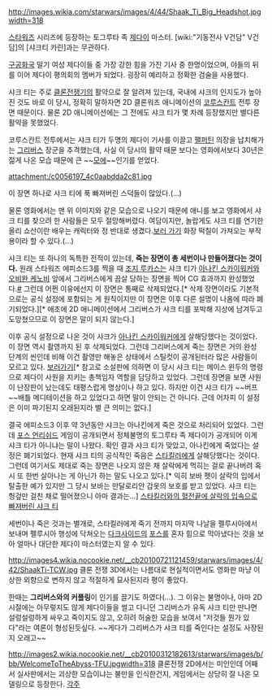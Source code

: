 http://images.wikia.com/starwars/images/4/44/Shaak_Ti_Big_Headshot.jpgwidth=318

[[스타워즈]] 시리즈에 등장하는 토그루타 족 [[제다이]] 마스터. [wiki:"기동전사 V건담" V건담]의 [샤크티 카린]과는 무관하다.

[[구공화국]] 말기 여성 제다이들 중 가장 강한 힘을 가진 기사 중 한명이었으며, 야들의 뒤를 이어 제다이 평의회의 멤버가 되었다. 굉장히 예리하고 정확한 검술을 사용했다.

샤크 티는 주로 [[클론전쟁]]기의 활약으로 잘 알려져 있는데, 국내에 샤크의 인지도가 높아진 것도 바로 이 당시, 정확히 말하자면 2D 클론워즈 애니메이션의 [[코루스칸트]] 전투 장면 때문이다. 물론 2D 애니메이션에는 그 전에도 샤크 티가 몇 차례 등장했지만 별다른 활약을 못했었다.

코루스칸트 전투에서는 샤크 티가 두명의 제다이 기사를 이끌고 [[팰퍼틴]] 의장을 납치해가는 [[그리버스]] 장군을 추격했는데, 사실 이 당시의 활약 때문 보다는 영화에서보다 30년은 젊게 나온 모습 때문에 큰 ~~[[모에]]~~인기를 얻었다.

attachment:/c0056197_4c0aabdda2c81.jpg

이 장면 하나로 샤크 티에 푹 빠져버린 스덕들이 많았다.(...)

물론 영화에서는 맨 위 이미지와 같은 모습으로 나오기 때문에 애니를 보고 영화에서 샤크 티를 찾으려 한 사람들은 모두 절망해버렸다. 여담이지만, 놀랍게도 샤크 티를 연기한 올리 쇼산이란 배우는 캐릭터와 정 반대로 생겼다.[http://images1.wikia.nocookie.net/__cb20051001110702/starwars/images/7/71/OrliShoshan.jpg 보러 가기] 화장 떡칠이 가져오는 부작용이라 할 수 있다.(...)

샤크 티는 또 하나의 독특한 전적이 있는데, '''죽는 장면이 총 세번이나 만들어졌다는 것이다.''' 원래 스타워즈 에피소드3를 찍을 때 [[조지 루카스]]는 샤크 티가 [[아나킨 스카이워커]]와 [[오비완 케노비]] 앞에서 그리버스에게 끔살 당하는 장면을 찍어 CG 효과까지 완성했었다.[http://images2.wikia.nocookie.net/__cb20070127002028/starwars/images/thumb/9/98/ShaakTiStab.jpg/693px-ShaakTiStab.jpg #] 그런데 어쩐 이유에선지 이 장면은 통째로 삭제되었다.[* 삭제 장면이라도 기본적으로는 공식 설정에 포함되는 게 원칙이지만 이 장면은 이후 다른 설명이 나옴에 따라 폐기되었다.][* 애초에 2D 애니메이션에서 그리버스가 샤크 티를 포박해 지상에 남겨두고 도망쳤으므로 이 장면은 말이 되지 않는다.]

이후 공식 설정으로 나온 것이 샤크가 [[아나킨 스카이워커]]에게 살해당했다는 것이었다. 이 장면 역시 촬영까지 된 후 삭제되었다. 그런데 그리버스에게 죽는 장면은 거의 완성 단계의 씬인데 비해 이건 촬영만 해놓은 상태에서 스틸컷이 공개된터라 많은 사람들이 모르고 있다. [http://images4.wikia.nocookie.net/__cb20060603023013/starwars/images/e/e0/SHAAK_edited.jpg 보러가기][* 참고로 소설판에 의하면 이 당시 샤크 티는 메이스 윈두의 명령으로 제다이 사원을 지키는 총책임자 역할을 담당하고 있었다. 그런데 장면을 보면 사원이 난장판이 났는데도 태평스럽게 명상이나 하고 있다. 하지만 이건 샤크 티가 ~~버프~~배틀 메디테이션을 하고 있었다고 하면 말이 안되는 건 아니다. 근데 어차피 이 설정은 이미 파기된지 오래된지라 별 큰 의미는 없다.]

결국 에피소드3 이후 약 3년동안 샤크는 아나킨에게 죽은 것으로 처리되어 있었다. 그런데 [[포스 언리쉬드]] 게임이 공개되면서 정체불명의 토그루타 족 제다이가 공개되어 이게 샤크 티가 아니냐는 말이 나왔다. 확인 결과 샤크 티가 맞았고, 아나킨에게 죽었다는 설정은 폐기되었다. 현재 샤크 티의 공식적인 죽음은 [[스타킬러]]에게 살해당했다는 것이다. 그런데 여기서도 제대로 죽는 장면은 나오지 않은 채 살락에게 먹히는 걸로 끝나버려 혹시 또 한번 살아나는 게 아닌가 하는 말도 나오고 있다.[* 익히 보바 펫이 살락의 입에서 탈출한 예가 있지만 그 당시 보바는 만달로리안 갑옷의 보호를 받고 있었다. 샤크 티는 헝겊만 걸친 채로 떨어졌으니 아마 결과는...] [http://www.youtube.com/watch?v=1jMih6jAkyU 스타킬러와의 혈전끝에 살락의 입속으로 빠져버린 샤크 티]

세번이나 죽은 것과는 별개로, 스타킬러에게 죽기 전까지 마지막 나날을 펠루시아에서 보내며 펠루시아 행성에 닥쳐오는 [[다크사이드]]의 [[포스]]를 혼자 힘으로 막아냈다는 것을 보아 얼마나 대단한 제다이 마스터였는지 알 수 있다.

http://images4.wikia.nocookie.net/__cb20100721121459/starwars/images/4/42/ShaakTi-TCW.jpg
클론 전쟁 3D에서는 나름대로 현실적이면서도 영화판 마냥 이상한 외향으로 변하지 않고 적절하게 묘사된지라 평이 좋았다.

한때는 '''그리버스와의 커플링'''이 인기를 끌기도 하였다(...).
그 이유는 불명이나, 아마 2D 시절에는 아무렇지도 않게 제다이들을 썰고 다니던 그리버스가 유독 샤크 티만 만나면 설렁설렁하게 싸우고 죽이지도 않고, 오히려 허술한 모습을 보여서 "저것들 뭔가 있다"라는 여론이 형성된듯싶다. ~~게다가 그리버스가 샤크 티를 죽인다는 설정도 사장된지 오래고~~

http://images2.wikia.nocookie.net/__cb20100312182613/starwars/images/b/bb/WelcomeToTheAbyss-TFU.jpgwidth=318
클론전쟁 2D에서는 미인인데 어째서 실사판에서는 괴상한 모습이냐는 불만을 인식한건지, 게임에서는 상당히 잘 나온 모델링으로 등장한다.
[[각주]]

